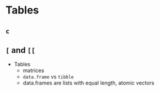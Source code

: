 # Tables

## `c`
## `[` and `[[`

* Tables
  * matrices
  * `data.frame` vs `tibble`
  * data.frames are lists with equal length, atomic vectors